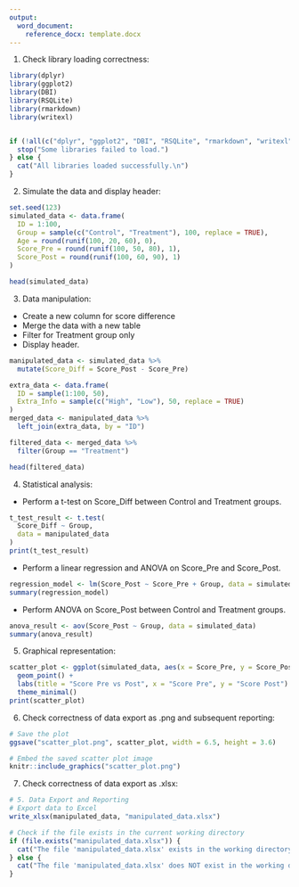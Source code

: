 ```yaml
---
output:
  word_document:
    reference_docx: template.docx
---
```


\pagebreak

1. Check library loading correctness:

```r
library(dplyr)
library(ggplot2)
library(DBI)
library(RSQLite)
library(rmarkdown)
library(writexl)


if (!all(c("dplyr", "ggplot2", "DBI", "RSQLite", "rmarkdown", "writexl") %in% .packages())) {
  stop("Some libraries failed to load.")
} else {
  cat("All libraries loaded successfully.\n")
}

```

2. Simulate the data and display header:

```r
set.seed(123)
simulated_data <- data.frame(
  ID = 1:100,
  Group = sample(c("Control", "Treatment"), 100, replace = TRUE),
  Age = round(runif(100, 20, 60), 0),
  Score_Pre = round(runif(100, 50, 80), 1),
  Score_Post = round(runif(100, 60, 90), 1)
)

head(simulated_data)
```

3. Data manipulation:
- Create a new column for score difference
- Merge the data with a new table
- Filter for Treatment group only
- Display header.

```r
manipulated_data <- simulated_data %>%
  mutate(Score_Diff = Score_Post - Score_Pre)

extra_data <- data.frame(
  ID = sample(1:100, 50),
  Extra_Info = sample(c("High", "Low"), 50, replace = TRUE)
)
merged_data <- manipulated_data %>%
  left_join(extra_data, by = "ID")

filtered_data <- merged_data %>%
  filter(Group == "Treatment")

head(filtered_data)
```

4. Statistical analysis:
- Perform a t-test on Score_Diff between Control and Treatment groups.

```r
t_test_result <- t.test(
  Score_Diff ~ Group,
  data = manipulated_data
)
print(t_test_result)
```

- Perform a linear regression and ANOVA on Score_Pre and Score_Post.

```r
regression_model <- lm(Score_Post ~ Score_Pre + Group, data = simulated_data)
summary(regression_model)
```

- Perform ANOVA on Score_Post between Control and Treatment groups.

```r
anova_result <- aov(Score_Post ~ Group, data = simulated_data)
summary(anova_result)
```

5. Graphical representation:

```r
scatter_plot <- ggplot(simulated_data, aes(x = Score_Pre, y = Score_Post, color = Group)) +
  geom_point() +
  labs(title = "Score Pre vs Post", x = "Score Pre", y = "Score Post") +
  theme_minimal()
print(scatter_plot)
```

6. Check correctness of data export as .png and subsequent reporting:

```r
# Save the plot
ggsave("scatter_plot.png", scatter_plot, width = 6.5, height = 3.6)
```

```r
# Embed the saved scatter plot image
knitr::include_graphics("scatter_plot.png")
```

7. Check correctness of data export as .xlsx:

```r
# 5. Data Export and Reporting
# Export data to Excel
write_xlsx(manipulated_data, "manipulated_data.xlsx")

# Check if the file exists in the current working directory
if (file.exists("manipulated_data.xlsx")) {
  cat("The file 'manipulated_data.xlsx' exists in the working directory.\n")
} else {
  cat("The file 'manipulated_data.xlsx' does NOT exist in the working directory.\n")
}

```

